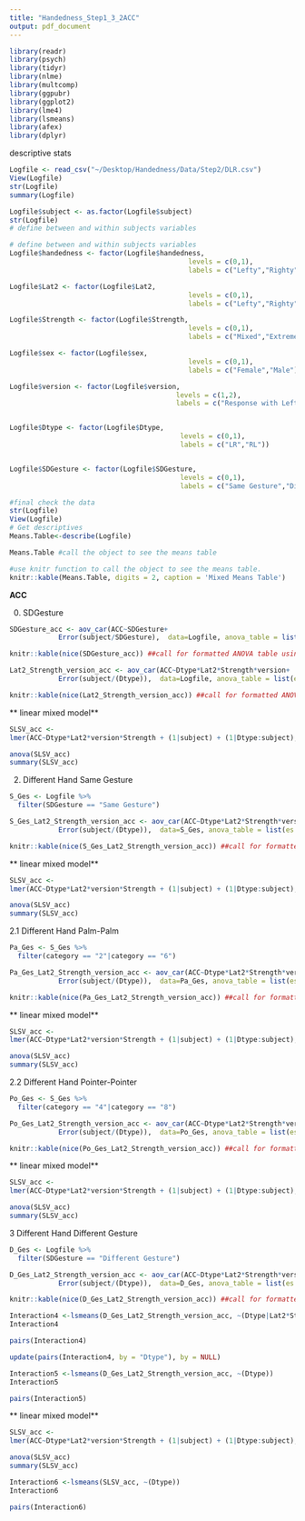 ```yaml
---
title: "Handedness_Step1_3_2ACC"
output: pdf_document
---
```

```r
library(readr)
library(psych)
library(tidyr)
library(nlme)
library(multcomp)
library(ggpubr)
library(ggplot2)
library(lme4)
library(lsmeans)
library(afex)
library(dplyr)
```
descriptive stats
```r
Logfile <- read_csv("~/Desktop/Handedness/Data/Step2/DLR.csv")
View(Logfile)
str(Logfile)
summary(Logfile)
```
```r

Logfile$subject <- as.factor(Logfile$subject)
str(Logfile)
# define between and within subjects variables

# define between and within subjects variables
Logfile$handedness <- factor(Logfile$handedness,
                                            levels = c(0,1),
                                            labels = c("Lefty","Righty"))

Logfile$Lat2 <- factor(Logfile$Lat2,
                                            levels = c(0,1),
                                            labels = c("Lefty","Righty"))

Logfile$Strength <- factor(Logfile$Strength,
                                            levels = c(0,1),
                                            labels = c("Mixed","Extreme"))

Logfile$sex <- factor(Logfile$sex,
                                            levels = c(0,1),
                                            labels = c("Female","Male"))

Logfile$version <- factor(Logfile$version,
                                         levels = c(1,2),
                                         labels = c("Response with Left Finger","Response with Right Finger"))


Logfile$Dtype <- factor(Logfile$Dtype,
                                          levels = c(0,1),
                                          labels = c("LR","RL"))


Logfile$SDGesture <- factor(Logfile$SDGesture,
                                          levels = c(0,1),
                                          labels = c("Same Gesture","Different Gesture"))

#final check the data 
str(Logfile)
View(Logfile)
# Get descriptives
Means.Table<-describe(Logfile)

Means.Table #call the object to see the means table

#use knitr function to call the object to see the means table.
knitr::kable(Means.Table, digits = 2, caption = 'Mixed Means Table')

```



**ACC**

0. SDGesture
```r
SDGesture_acc <- aov_car(ACC~SDGesture+
            Error(subject/SDGesture),  data=Logfile, anova_table = list(es = "pes"))     

knitr::kable(nice(SDGesture_acc)) ##call for formatted ANOVA table using knitr
```

```r
Lat2_Strength_version_acc <- aov_car(ACC~Dtype*Lat2*Strength*version+
            Error(subject/(Dtype)),  data=Logfile, anova_table = list(es = "pes"))     

knitr::kable(nice(Lat2_Strength_version_acc)) ##call for formatted ANOVA table using knitr
```


** linear mixed model**
```r
SLSV_acc <-
lmer(ACC~Dtype*Lat2*version*Strength + (1|subject) + (1|Dtype:subject), data=Logfile) 

anova(SLSV_acc)
summary(SLSV_acc)
```

2. Different Hand Same Gesture

```r
S_Ges <- Logfile %>% 
  filter(SDGesture == "Same Gesture")
```

```r
S_Ges_Lat2_Strength_version_acc <- aov_car(ACC~Dtype*Lat2*Strength*version+
            Error(subject/(Dtype)),  data=S_Ges, anova_table = list(es = "pes"))     

knitr::kable(nice(S_Ges_Lat2_Strength_version_acc)) ##call for formatted ANOVA table using knitr
```



** linear mixed model**
```r
SLSV_acc <-
lmer(ACC~Dtype*Lat2*version*Strength + (1|subject) + (1|Dtype:subject), data=S_Ges) 

anova(SLSV_acc)
summary(SLSV_acc)
```


2.1 Different Hand Palm-Palm
```r
Pa_Ges <- S_Ges %>% 
  filter(category == "2"|category == "6")
```

```r
Pa_Ges_Lat2_Strength_version_acc <- aov_car(ACC~Dtype*Lat2*Strength*version+
            Error(subject/(Dtype)),  data=Pa_Ges, anova_table = list(es = "pes"))     

knitr::kable(nice(Pa_Ges_Lat2_Strength_version_acc)) ##call for formatted ANOVA table using knitr
```

** linear mixed model**
```r
SLSV_acc <-
lmer(ACC~Dtype*Lat2*version*Strength + (1|subject) + (1|Dtype:subject), data=Pa_Ges) 

anova(SLSV_acc)
summary(SLSV_acc)
```


2.2 Different Hand Pointer-Pointer
```r
Po_Ges <- S_Ges %>% 
  filter(category == "4"|category == "8")
```

```r
Po_Ges_Lat2_Strength_version_acc <- aov_car(ACC~Dtype*Lat2*Strength*version+
            Error(subject/(Dtype)),  data=Po_Ges, anova_table = list(es = "pes"))     

knitr::kable(nice(Po_Ges_Lat2_Strength_version_acc)) ##call for formatted ANOVA table using knitr
```

** linear mixed model**
```r
SLSV_acc <-
lmer(ACC~Dtype*Lat2*version*Strength + (1|subject) + (1|Dtype:subject), data=Po_Ges) 

anova(SLSV_acc)
summary(SLSV_acc)
```

3 Different Hand Different Gesture
```r
D_Ges <- Logfile %>% 
  filter(SDGesture == "Different Gesture")
```

```r
D_Ges_Lat2_Strength_version_acc <- aov_car(ACC~Dtype*Lat2*Strength*version+
            Error(subject/(Dtype)),  data=D_Ges, anova_table = list(es = "pes"))     

knitr::kable(nice(D_Ges_Lat2_Strength_version_acc)) ##call for formatted ANOVA table using knitr
```

```r
Interaction4 <-lsmeans(D_Ges_Lat2_Strength_version_acc, ~(Dtype|Lat2*Strength))
Interaction4
```

```r
pairs(Interaction4)
```

```r
update(pairs(Interaction4, by = "Dtype"), by = NULL)
```

```r
Interaction5 <-lsmeans(D_Ges_Lat2_Strength_version_acc, ~(Dtype))
Interaction5
```

```r
pairs(Interaction5)
```

** linear mixed model**
```r
SLSV_acc <-
lmer(ACC~Dtype*Lat2*version*Strength + (1|subject) + (1|Dtype:subject), data=D_Ges) 

anova(SLSV_acc)
summary(SLSV_acc)
```

```r
Interaction6 <-lsmeans(SLSV_acc, ~(Dtype))
Interaction6
```

```r
pairs(Interaction6)
```